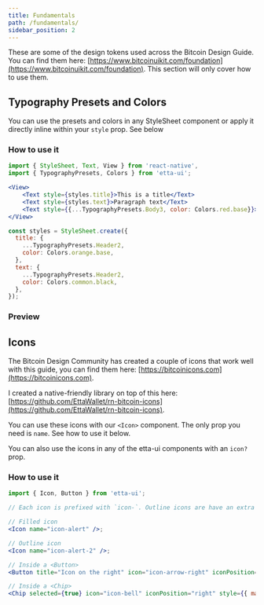 ```yaml
---
title: Fundamentals
path: /fundamentals/
sidebar_position: 2
---
```


These are some of the design tokens used across the Bitcoin Design Guide. You can find them here: [https://www.bitcoinuikit.com/foundation](https://www.bitcoinuikit.com/foundation).
This section will only cover how to use them.

## Typography Presets and Colors

You can use the presets and colors in any StyleSheet component or apply it directly inline within your `style` prop. See below

### How to use it

```jsx
import { StyleSheet, Text, View } from 'react-native',
import { TypographyPresets, Colors } from 'etta-ui';

<View>
    <Text style={styles.title}>This is a title</Text>
    <Text style={styles.text}>Paragraph text</Text>
    <Text style={{...TypographyPresets.Body3, color: Colors.red.base}}>Paragraph text</Text>
</View>

const styles = StyleSheet.create({
  title: {
    ...TypographyPresets.Header2,
    color: Colors.orange.base,
  },
  text: {
    ...TypographyPresets.Header2,
    color: Colors.common.black,
  },
});
````

### Preview

<div
  data-snack-id="@rukundo/typography-and-colours-example"
  data-snack-platform="android"
  data-snack-preview="true"
  data-snack-theme="light"
  data-snack-loading="lazy"
  className="snack-player">
</div>

## Icons

The Bitcoin Design Community has created a couple of icons that work well with this guide, you can find them here: [https://bitcoinicons.com](https://bitcoinicons.com).

I created a native-friendly library on top of this here: [https://github.com/EttaWallet/rn-bitcoin-icons](https://github.com/EttaWallet/rn-bitcoin-icons).

You can use these icons with our `<Icon>` component. The only prop you need is `name`. See how to use it below. 

You can also use the icons in any of the etta-ui components with an `icon?` prop. 

### How to use it

```jsx
import { Icon, Button } from 'etta-ui';

// Each icon is prefixed with `icon-`. Outline icons are have an extra suffix `-2`.

// Filled icon
<Icon name="icon-alert" />;

// Outline icon
<Icon name="icon-alert-2" />;

// Inside a <Button>
<Button title="Icon on the right" icon="icon-arrow-right" iconPosition="right" />

// Inside a <Chip>
<Chip selected={true} icon="icon-bell" iconPosition="right" style={{ marginHorizontal: 5 }}>With right icon</Chip>
```